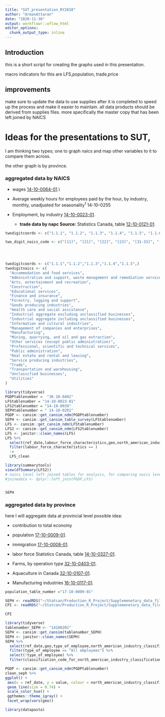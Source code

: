 ```yaml
---
title: "SUT_presentation_RY2018"
author: "ArmanAttaran"
date: "2020-11-30"
output: workflowr::wflow_html
editor_options:
  chunk_output_type: inline
---
```


## Introduction

this is a short script for creating the graphs used in this presentation.

macro indicators for this are LFS,population, trade,price

## improvements

make sure to update the data to use supplies after it is completed to speed up the process and make it easier to maintain. all data products should be derived from supplies files. more specifically the master copy that has been left joined by NAICS

# Ideas for the presentations to SUT,

I am thinking two types; one to graph naics and map other variables to it to compare them across.

the other graph is by province.

### aggregated data by NAICS

-   wages [14-10-0064-01](https://www150.statcan.gc.ca/t1/tbl1/en/tv.action?pid=1410006401 "Table 14-10-0064-01").\\

-   Average weekly hours for employees paid by the hour, by industry, monthly, unadjusted for seasonality^1^ 14-10-0255

-   Employment, by industry [14-10-0023-01](https://www150.statcan.gc.ca/t1/tbl1/en/tv.action?pid=1410002301 "Table 14-10-0023-01").

    -   **trade data by napc Source:** Statistics Canada, table [12-10-0121-01](https://www150.statcan.gc.ca/t1/tbl1/en/tv.action?pid=1210012101 "Table 12-10-0121-01").

```r

twodigitcoords <- c("1.1.1", "1.1.2", "1.1.3", "1.1.4", "1.1.5", "1.1.6", "1.1.7", "1.1.8", "1.1.9", "1.1.10", "1.1.11", "1.1.12", "1.1.13", "1.1.14", "1.1.15", "1.1.16", "1.1.17", "1.1.18", "1.1.19", "1.1.20", "1.1.21", "2.1.1", "2.1.2", "2.1.3", "2.1.4", "2.1.5", "2.1.6", "2.1.7", "2.1.8", "2.1.9", "2.1.10", "2.1.11", "2.1.12", "2.1.13", "2.1.14", "2.1.15", "2.1.16", "2.1.17", "2.1.18", "2.1.19", "2.1.20", "2.1.21", "3.1.1", "3.1.2", "3.1.3", "3.1.4", "3.1.5", "3.1.6", "3.1.7", "3.1.8", "3.1.9", "3.1.10", "3.1.11", "3.1.12", "3.1.13", "3.1.14", "3.1.15", "3.1.16", "3.1.17", "3.1.18", "3.1.19", "3.1.20", "3.1.21", "4.1.1", "4.1.2", "4.1.3", "4.1.4", "4.1.5", "4.1.6", "4.1.7", "4.1.8", "4.1.9", "4.1.10", "4.1.11", "4.1.12", "4.1.13", "4.1.14", "4.1.15", "4.1.16", "4.1.17", "4.1.18", "4.1.19", "4.1.20", "4.1.21", "5.1.1", "5.1.2", "5.1.3", "5.1.4", "5.1.5", "5.1.6", "5.1.7", "5.1.8", "5.1.9", "5.1.10", "5.1.11", "5.1.12", "5.1.13", "5.1.14", "5.1.15", "5.1.16", "5.1.17", "5.1.18", "5.1.19", "5.1.20", "5.1.21", "6.1.1", "6.1.2", "6.1.3", "6.1.4", "6.1.5", "6.1.6", "6.1.7", "6.1.8", "6.1.9", "6.1.10", "6.1.11", "6.1.12", "6.1.13", "6.1.14", "6.1.15", "6.1.16", "6.1.17", "6.1.18", "6.1.19", "6.1.20", "6.1.21", "7.1.1", "7.1.2", "7.1.3", "7.1.4", "7.1.5", "7.1.6", "7.1.7", "7.1.8", "7.1.9", "7.1.10", "7.1.11", "7.1.12", "7.1.13", "7.1.14", "7.1.15", "7.1.16", "7.1.17", "7.1.18", "7.1.19", "7.1.20", "7.1.21", "8.1.1", "8.1.2", "8.1.3", "8.1.4", "8.1.5", "8.1.6", "8.1.7", "8.1.8", "8.1.9", "8.1.10", "8.1.11", "8.1.12", "8.1.13", "8.1.14", "8.1.15", "8.1.16", "8.1.17", "8.1.18", "8.1.19", "8.1.20", "8.1.21", "9.1.1", "9.1.2", "9.1.3", "9.1.4", "9.1.5", "9.1.6", "9.1.7", "9.1.8", "9.1.9", "9.1.10", "9.1.11", "9.1.12", "9.1.13", "9.1.14", "9.1.15", "9.1.16", "9.1.17", "9.1.18", "9.1.19", "9.1.20", "9.1.21", "10.1.1", "10.1.2", "10.1.3", "10.1.4", "10.1.5", "10.1.6", "10.1.7", "10.1.8", "10.1.9", "10.1.10", "10.1.11", "10.1.12", "10.1.13", "10.1.14", "10.1.15", "10.1.16", "10.1.17", "10.1.18", "10.1.19", "10.1.20", "10.1.21", "11.1.1", "11.1.2", "11.1.3", "11.1.4", "11.1.5", "11.1.6", "11.1.7", "11.1.8", "11.1.9", "11.1.10", "11.1.11", "11.1.12", "11.1.13", "11.1.14", "11.1.15", "11.1.16", "11.1.17", "11.1.18", "11.1.19", "11.1.20", "11.1.21", "12.1.1", "12.1.2", "12.1.3", "12.1.4", "12.1.5", "12.1.6", "12.1.7", "12.1.8", "12.1.9", "12.1.10", "12.1.11", "12.1.12", "12.1.13", "12.1.14", "12.1.15", "12.1.16", "12.1.17", "12.1.18", "12.1.19", "12.1.20", "12.1.21", "13.1.1", "13.1.2", "13.1.3", "13.1.4", "13.1.5", "13.1.6", "13.1.7", "13.1.8", "13.1.9", "13.1.10", "13.1.11", "13.1.12", "13.1.13", "13.1.14", "13.1.15", "13.1.16", "13.1.17", "13.1.18", "13.1.19", "13.1.20", "13.1.21", "14.1.1", "14.1.2", "14.1.3", "14.1.4", "14.1.5", "14.1.6", "14.1.7", "14.1.8", "14.1.9", "14.1.10", "14.1.11", "14.1.12", "14.1.13", "14.1.14", "14.1.15", "14.1.16", "14.1.17", "14.1.18", "14.1.19", "14.1.20", "14.1.21")

two_digit_naics_code <- c("[11]", "[21]", "[22]", "[23]", "[31-33]", "[41]", "[44-45]", "[48-49]", "[51]", "[52]", "[53]", "[54]", "[55]", "[56]", "[61]", "[62]", "[71]", "[72]", "[81]", "[91]")




twodigitcoords <- c("1.1.1","1.1.2","1.1.3","1.1.4","1.1.5",)
twodigitnaics <- c(
  "Accommodation and food services",
  "Administrative and support, waste management and remediation services",
  "Arts, entertainment and recreation",
  "Construction",
  "Educational services",
  "Finance and insurance",
  "Forestry, logging and support",
  "Goods producing industries",
  "Health care and social assistance",
  "Industrial aggregate excluding unclassified businesses",
  "Industrial aggregate including unclassified businesses",
  "Information and cultural industries",
  "Management of companies and enterprises",
  "Manufacturing",
  "Mining, quarrying, and oil and gas extraction",
  "Other services (except public administration)",
  "Professional, scientific and technical services",
  "Public administration",
  "Real estate and rental and leasing",
  "Service producing industries",
  "Trade",
  "Transportation and warehousing",
  "Unclassified businesses",
  "Utilities"
)
```

```r
library(tidyverse)
PGDPtablenumber =  "36-10-0402"
LFStablenumber = "14-10-0023-01"
LFS2tablenumber = "14-10-0039"
SEPHtablenumber = " 14-10-0201"
PGDP <- cansim::get_cansim_ndm(PGDPtablenumber)
SEPH <- cansim::get_cansim_table_survey(LFStablenumber)
LFS <- cansim::get_cansim_ndm(LFStablenumber)
LFS2 <- cansim::get_cansim_ndm(LFS2tablenumber)
LFS <- janitor::clean_names(LFS)
LFS %>%
  select(ref_date,labour_force_characteristics,geo,north_american_industry_classification_system_naics,sex,age_group,value) %>%
  filter(labour_force_characteristics == )
  ->
  LFS_clean

library(summarytools)
view(dfSummary(LFS2))
# naics level left joined tables for analysis, for comparing naics level analysis 
#joinedata <- dplyr::left_join(PGDP,LFS)


SEPH
```

### aggregated data by province

here I will aggregate data at provincial level possible idea:

-   contribution to total economy

-   population [17-10-0009-01](https://www150.statcan.gc.ca/t1/tbl1/en/tv.action?pid=1710000901 "Table 17-10-0009-01").

-   immigration [17-10-0008-01](https://www150.statcan.gc.ca/t1/tbl1/en/tv.action?pid=1710000801 "Table 17-10-0008-01").

-   labor force Statistics Canada, table [14-10-0327-01](https://www150.statcan.gc.ca/t1/tbl1/en/tv.action?pid=1410032701 "Table 14-10-0327-01").

-   Farms, by operation type [32-10-0403-01](https://www150.statcan.gc.ca/t1/tbl1/en/tv.action?pid=3210040301 "Table 32-10-0403-01").

-   Aquaculture in Canada [32-10-0107-01](https://www150.statcan.gc.ca/t1/tbl1/en/tv.action?pid=3210010701 "Table 32-10-0107-01").

-   Manufacturing industries [16-10-0117-01](https://www150.statcan.gc.ca/t1/tbl1/en/tv.action?pid=1610011701 "Table 16-10-0117-01").

```r
population_table_number ="17-10-0009-01"

SEPH <- readRDS("~/Statcan/Production_R_Project/Supplemenetary_data_files_automation/output/RDSobjects/SEPH.rds")
CPI <- readRDS("~/Statcan/Production_R_Project/Supplemenetary_data_files_automation/output/RDSobjects/CPI.rds")

CPI
```

```r
library(tidyverse)
tablenumber_SEPH <- "14100202"
SEPH <- cansim::get_cansim(tablenumber_SEPH)
SEPH <- janitor::clean_names(SEPH)
SEPH %>%
  select(ref_date,geo,type_of_employee,north_american_industry_classification_system_naics,value,hierarchy_for_north_american_industry_classification_system_naics,coordinate,classification_code_for_north_american_industry_classification_system_naics) %>% 
  filter(type_of_employee == "All employees") %>%
  select(!type_of_employee) %>%
  filter(classification_code_for_north_american_industry_classification_system_naics %in% c(two_digit_naics_code) ) -> clean_seph

PGDP <- cansim::get_cansim_ndm(PGDPtablenumber)
clean_seph %>%
ggplot() +
 aes(x = ref_date, y = value, colour = north_american_industry_classification_system_naics) +
 geom_line(size = 0.74) +
 scale_color_hue() +
 ggthemes::theme_igray() +
 facet_wrap(vars(geo))

```


```r
library(datapasta)

```

